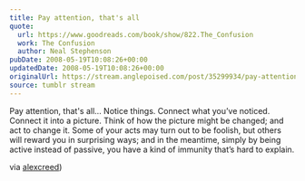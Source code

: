```yaml
---
title: Pay attention, that's all
quote:
  url: https://www.goodreads.com/book/show/822.The_Confusion
  work: The Confusion
  author: Neal Stephenson
pubDate: 2008-05-19T10:08:26+00:00
updatedDate: 2008-05-19T10:08:26+00:00
originalUrl: https://stream.anglepoised.com/post/35299934/pay-attention-thats-allnotice-things-connect
source: tumblr stream
---
```


Pay attention, that's all… Notice things. Connect what you’ve noticed. Connect it into a picture. Think of how the picture might be changed; and act to change it. Some of your acts may turn out to be foolish, but others will reward you in surprising ways; and in the meantime, simply by being active instead of passive, you have a kind of immunity that’s hard to explain.

via <a href="https://alexcreed.tumblr.com/post/33889111">alexcreed</a>)
